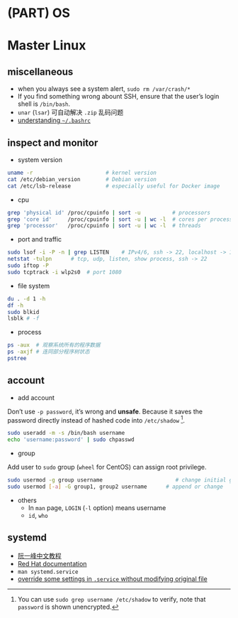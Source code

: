 # (PART) OS {-}



# Master Linux 



## miscellaneous

- when you always see a system alert, `sudo rm /var/crash/*`
- If you find something wrong abount SSH, ensure that the user's login shell is `/bin/bash`.
- `unar` (`lsar`) 可自动解决 `.zip` 乱码问题
- [understanding `~/.bashrc`](https://dongzhuoer.com/post/caprice/2018/bashrc/)



## inspect and monitor

- system version

```bash
uname -r                       # kernel version
cat /etc/debian_version        # Debian version
cat /etc/lsb-release           # especially useful for Docker image
```

- cpu

```bash
grep 'physical id' /proc/cpuinfo | sort -u          # processors
grep 'core id'     /proc/cpuinfo | sort -u | wc -l  # cores per processors
grep 'processor'   /proc/cpuinfo | sort -u | wc -l  # threads
```

- port and traffic

```bash
sudo lsof -i -P -n | grep LISTEN    # IPv4/6, ssh -> 22, localhost -> 127.0.0.1
netstat -tulpn      # tcp, udp, listen, show process, ssh -> 22
sudo iftop -P
sudo tcptrack -i wlp2s0  # port 1080
```

- file system

```bash
du . -d 1 -h
df -h
sudo blkid
lsblk # -f
```

- process

```bash
ps -aux  # 观察系统所有的程序数据
ps -axjf # 连同部分程序树状态
pstree
```



## account

- add account 

Don't use `-p password`, it's wrong and **unsafe**. Because it saves the password directly instead of hashed code into `/etc/shadow` ^[You can use `sudo grep username /etc/shadow` to verify, note that `password` is shown unencrypted.].

```bash
sudo useradd -m -s /bin/bash username  
echo 'username:password' | sudo chpasswd
```

- group

Add user to `sudo` group (`wheel` for CentOS) can assign root privilege.

```bash
sudo usermod -g group username                       # change initial group
sudo usermod [-a] -G group1, group2 username      # append or change
```

- others
  + In `man` page, `LOGIN` (`-l` option) means username 
  + `id`, `who`



## systemd

- [阮一峰中文教程](http://www.ruanyifeng.com/blog/2016/03/systemd-tutorial-commands.html)
- [Red Hat documentation](https://access.redhat.com/documentation/en-US/Red_Hat_Enterprise_Linux/7/html/System_Administrators_Guide/chap-Managing_Services_with_systemd.html)
- `man systemd.service`
- [override some settings in `.service` without modifying original file](https://dongzhuoer.com/post/caprice/2018/systemd-crash-teach-me-overwriting-service)


